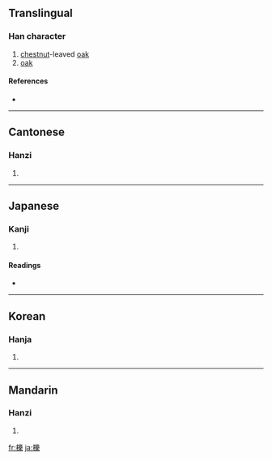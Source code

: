 {{see|栎}}
==Translingual==

===Han character===
{{Han char|rn=75|rad=木|as=15|sn=19|four=4299<sub>4</sub>|canj=木女戈木 (DVID)}}

# [[chestnut]]-leaved [[oak]]
# [[oak]]

====References====
* {{Han ref|kx=0560.300|dkj=15823|dj=0949.270|hdz=21314.090|uh=6ADF|ud=27359|bh=F252|bd=62034}}

----

==Cantonese==

===Hanzi===
{{yue-hanzi|jyut=|y=lik1}}

# {{defn|Cantonese}}

----

==Japanese==

===Kanji===
{{ja-kanji|grade=|rs=木15}}

# {{defn|Japanese}}

====Readings====
* {{ja-readings|on=[[れき]] (reki), [[ろう]] (rō)|kun=[[くぬぎ]] (kunugi)}}

----

==Korean==

===Hanja===
{{ko-hanja|hangeul=[[력]]>[[역]]|eumhun=|rv=ryeok>yeok|mr=ryŏk>yŏk|y=lyek>yek}}

# {{defn|Korean}}

----

==Mandarin==

===Hanzi===
{{cmn-hanzi|sim=栎|pin=[[lì]] ([[li4]])|wg=li<sup>4</sup>}}

# {{defn|Mandarin}}

[[fr:櫟]]
[[ja:櫟]]
